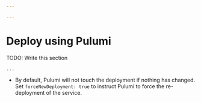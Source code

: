 ```yaml
---

---
```



# Deploy using Pulumi

TODO: Write this section

```
...
```

- By default, Pulumi will not touch the deployment if nothing has changed. Set `forceNewDeployment: true` to instruct Pulumi to force the re-deployment of the service.
